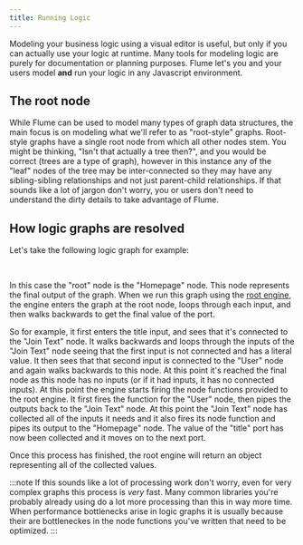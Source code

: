 ```yaml
---
title: Running Logic
---
```



Modeling your business logic using a visual editor is useful, but only if you can actually use your logic at runtime. Many tools for modeling logic are purely for documentation or planning purposes. Flume let's you and your users model **and** run your logic in any Javascript environment.

## The root node

While Flume can be used to model many types of graph data structures, the main focus is on modeling what we'll refer to as "root-style" graphs. Root-style graphs have a single root node from which all other nodes stem. You might be thinking, "Isn't that actually a tree then?", and you would be correct (trees are a type of graph), however in this instance any of the "leaf" nodes of the tree may be inter-connected so they may have any sibling-sibling relationships and not just parent-child relationships. If that sounds like a lot of jargon don't worry, you or users don't need to understand the dirty details to take advantage of Flume.

## How logic graphs are resolved

Let's take the following logic graph for example:

<div style={{ width: "100%", height: 500, color: '#000' }}>
  <RootNodeEditor />
</div>

<br/>

In this case the "root" node is the "Homepage" node. This node represents the final output of the graph. When we run this graph using the [root engine](/docs/root-engine), the engine enters the graph at the root node, loops through each input, and then walks backwards to get the final value of the port.

So for example, it first enters the title input, and sees that it's connected to the "Join Text" node. It walks backwards and loops through the inputs of the "Join Text" node seeing that the first input is not connected and has a literal value. It then sees that that second input is connected to the "User" node and again walks backwards to this node. At this point it's reached the final node as this node has no inputs (or if it had inputs, it has no connected inputs). At this point the engine starts firing the node functions provided to the root engine. It first fires the function for the "User" node, then pipes the outputs back to the "Join Text" node. At this point the "Join Text" node has collected all of the inputs it needs and it also fires its node function and pipes its output to the "Homepage" node. The value of the "title" port has now been collected and it moves on to the next port.

Once this process has finished, the root engine will return an object representing all of the collected values.

:::note
If this sounds like a lot of processing work don't worry, even for very complex graphs this process is _very_ fast. Many common libraries you're probably already using do a lot more processing than this in way more time. When performance bottlenecks arise in logic graphs it is usually because their are bottleneckes in the node functions you've written that need to be optimized.
:::
